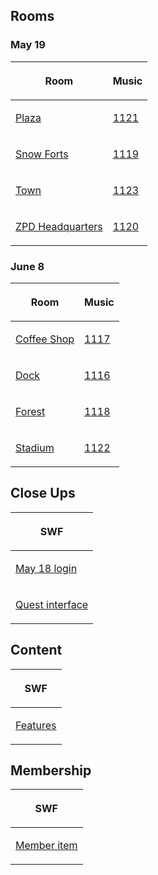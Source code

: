 

==Rooms==
===May 19===
<center>
{|class="wikitable"
!Room!!Music
|-
|[[Media:RoomsPlaza-ZootopiaParty.swf|Plaza]]||[[Media:Music1121.swf|1121]]
|-
|[[Media:RoomsForts-ZootopiaParty.swf|Snow Forts]]||[[Media:Music1119.swf|1119]]
|-
|[[Media:RoomsTown-ZootopiaParty.swf|Town]]||[[Media:Music1123.swf|1123]]
|-
|[[Media:RoomsParty1-ZootopiaParty.swf|ZPD Headquarters]]||[[Media:Music1120.swf|1120]]
|}
</center>
===June 8===
<center>
{|class="wikitable"
!Room!!Music
|-
|[[Media:RoomsCoffee-ZootopiaParty.swf|Coffee Shop]]||[[Media:Music1117.swf|1117]]
|-
|[[Media:RoomsDock-ZootopiaParty.swf|Dock]]||[[Media:Music1116.swf|1116]]
|-
|[[Media:RoomsForest-ZootopiaParty.swf|Forest]]||[[Media:Music1118.swf|1118]]
|-
|[[Media:RoomsRink-ZootopiaParty.swf|Stadium]]||[[Media:Music1122.swf|1122]]
|}
</center>

==Close Ups==
<center>
{|class="wikitable" style="text-align: center;"
!colspan="4"|SWF
|-
|[[Media:Close ups160518 character dialogue login-ZootopiaParty.swf|May 18 login]]||[[Media:Close ups160525 character dialogue login-ZootopiaParty.swf|May 25 login]]||[[Media:Close ups160608 character dialogue login-ZootopiaParty.swf|June 8 login]]||[[Media:Close ups160629 character dialogue login-ZootopiaParty.swf|June 29 login]]
|-
|colspan="4"|[[Media:Close upsQuest interface-ZootopiaParty.swf|Quest interface]]
|}
</center>

==Content==
<center>
{|class="wikitable"
!colspan="5"|SWF
|-
|[[Media:ContentFeatures-ZootopiaParty.swf|Features]]||[[Media:ContentInterface-ZootopiaParty.swf|Interface]]||[[Media:ContentLogo-ZootopiaParty.swf|Logo]]||[[Media:ContentParty icon-ZootopiaParty.swf|Party icon]]||[[Media:ContentPrompts-ZootopiaParty.swf|Prompts]]
|}
</center>

==Membership==
<center>
{|class="wikitable"
!SWF
|-
|[[Media:MembershipParty1-ZootopiaParty.swf|Member item]]
|}
</center>

{{Parties}}

